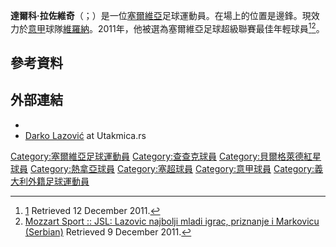 {{noteTA
|G1=Football
|G2=uefa
|1=zh-hans:拉佐維奇;zh-hk:拉索域;zh-tw:拉佐維奇;
}}
{{Infobox football biography
| name           = 達爾科·拉佐維奇<br />Darko Lazović
| image          = Spartak-Zrvena (2).jpg
| caption        = 
| fullname       = Darko Lazović
| birth_date     = {{Birth date and age|1990|09|15|df=y}}
| height         = {{height|m=1.81}}
| birth_place    = {{flag|SFR Yugoslavia}}[[查查克|查查克]]
| currentclub    = [[維羅納足球俱樂部|維羅納]]
| clubnumber     = 8
| position       = [[中場|中場]]
| youthyears1    = 1996–2007
| youthclubs1    = [[查查克足球俱樂部|玻拉斯]]
| years1         = 2007–2009
| clubs1         = [[查查克足球俱樂部|玻拉斯]]
| caps1          = 42
| goals1         = 6
| years2         = 2009–2015
| clubs2         = [[贝尔格莱德红星足球俱乐部|貝爾格萊德紅星]]
| caps2          = 117
| goals2         = 29
| years3         = 2015–2019
| clubs3         = [[热那亚板球与足球俱乐部|热那亚]]
| caps3          = 102
| goals3         = 5
| years4         = 2019–
| clubs4         = [[維羅納足球俱樂部|維羅納]]
| caps4          = 70
| goals4         = 6
| nationalyears1 = 2011–2012
| nationalteam1  = [[塞爾維亞21歲以下國家足球隊|塞爾維亞U21]]
| nationalcaps1  = 11
| nationalgoals1 = 4
| nationalyears2 = 2008–
| nationalteam2  = [[塞爾維亞國家足球隊|塞爾維亞]]
| nationalcaps2  = 16
| nationalgoals2 = 0
| club-update    = 2021年5月23日
| nationalteam-update = {{date|2021年3月27日}}
}}

'''達爾科·拉佐維奇'''（{{lang-sr| Дарко Лазовић}}；{{bd|1990年|9月15日}}）是一位[[塞爾維亞|塞爾維亞]]足球運動員。在場上的位置是邊鋒。現效力於[[意大利足球甲級聯賽|意甲]]球隊[[維羅納足球俱樂部|維羅納]]。2011年，他被選為塞爾維亞足球超級聯賽最佳年輕球員<ref>[http://www.mojacrvenazvezda.net/18743/2011/12/12/darko-lazovic-najbolji-mladi-igrac-u-jsl/] {{Wayback|url=http://www.mojacrvenazvezda.net/18743/2011/12/12/darko-lazovic-najbolji-mladi-igrac-u-jsl/ |date=20210711094348 }} Retrieved 12 December 2011.</ref><ref>[http://www.mozzartsport.com/vesti/jsl--lazovic-najbolji-mladi-igrac--priznanje-i-markovicu- Mozzart Sport :: JSL: Lazovic najbolji mladi igrac, priznanje i Markovicu (Serbian)] {{Webarchive|url=https://archive.is/20130129182314/http://www.mozzartsport.com/vesti/jsl--lazovic-najbolji-mladi-igrac--priznanje-i-markovicu- |date=2013-01-29 }} Retrieved 9 December 2011.</ref>。

==參考資料==
{{Reflist}}

==外部連結==
* {{Reprezentacija|lazovic-darko}}
* [http://www.utakmica.rs/fudbaler/34-lazovic-darko Darko Lazović] {{Wayback|url=http://www.utakmica.rs/fudbaler/34-lazovic-darko |date=20210728233548 }} at Utakmica.rs {{in lang|sr}}

{{維羅納球員名單}}

{{DEFAULTSORT:Lazovic, Darko}}
[[Category:塞爾維亞足球運動員|Category:塞爾維亞足球運動員]]
[[Category:查查克球員|Category:查查克球員]]
[[Category:貝爾格萊德紅星球員|Category:貝爾格萊德紅星球員]]
[[Category:熱拿亞球員|Category:熱拿亞球員]]
[[Category:塞超球員|Category:塞超球員]]
[[Category:意甲球員|Category:意甲球員]]
[[Category:義大利外籍足球運動員|Category:義大利外籍足球運動員]]